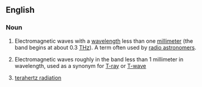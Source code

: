 ==English==

===Noun===
{{en-noun|-}}

# {{lb|en|astronomy}} Electromagnetic waves with a [[wavelength]] less than one [[millimeter]] (the band begins at about 0.3 [[THz]]). A term often used by [[radio astronomer]]s.
# {{lb|en|engineering}} Electromagnetic waves roughly in the band less than 1 millimeter in wavelength, used as a synonym for [[T-ray]] or [[T-wave]]
# [[terahertz radiation]]